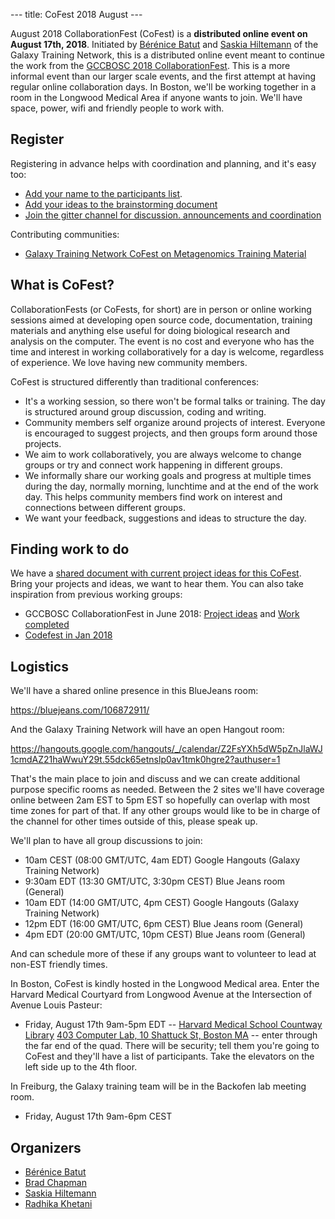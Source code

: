 ---
title: CoFest 2018 August
---

August 2018 CollaborationFest (CoFest) is a '''distributed online event on August 17th, 2018'''. Initiated by [http://bebatut.fr/ Bérénice Batut] and [https://twitter.com/shiltemann Saskia Hiltemann] of the Galaxy Training Network, this is a distributed online event meant to continue the work from the [https://galaxyproject.org/events/gccbosc2018/collaboration/ GCCBOSC 2018 CollaborationFest]. This is a more informal event than our larger scale events, and the first attempt at having regular online collaboration days. In Boston, we'll be working together in a room in the Longwood Medical Area if anyone wants to join. We'll have space, power, wifi and friendly people to work with.

== Register ==

Registering in advance helps with coordination and planning, and it's easy too:

* [https://docs.google.com/spreadsheets/d/18b3ewtsL1l-cIh_GLp_wtVH2XoIZ0xM1yI9wfsmslK0/edit?usp=sharing Add your name to the participants list].
* [https://docs.google.com/document/d/1_IKEw1UPF6pfSBaJB9xOl-o-oVincZdKEk95NaRf7Fo/edit?usp=sharing Add your ideas to the brainstorming document]
* [https://gitter.im/cofest/Lobby Join the gitter channel for discussion. announcements and coordination]

Contributing communities:

* [https://galaxyproject.org/events/2018-08-gtn/ Galaxy Training Network CoFest on Metagenomics Training Material]

== What is CoFest? ==

CollaborationFests (or CoFests, for short) are in person or online working sessions aimed at developing open source code, documentation, training materials and anything else useful for doing biological research and analysis on the computer. The event is no cost and everyone who has the time and interest in working collaboratively for a day is welcome, regardless of experience. We love having new community members.

CoFest is structured differently than traditional conferences:

* It's a working session, so there won't be formal talks or training. The day is structured around group discussion, coding and writing.
* Community members self organize around projects of interest. Everyone is encouraged to suggest projects, and then groups form around those projects.
* We aim to work collaboratively, you are always welcome to change groups or try and connect work happening in different groups.
* We informally share our working goals and progress at multiple times during the day, normally morning, lunchtime and at the end of the work day. This helps community members find work on interest and connections between different groups.
* We want your feedback, suggestions and ideas to structure the day.

== Finding work to do ==

We have a [https://docs.google.com/document/d/1_IKEw1UPF6pfSBaJB9xOl-o-oVincZdKEk95NaRf7Fo/edit?usp=sharing shared document with current project ideas for this CoFest]. Bring your projects and ideas, we want to hear them. You can also take inspiration from previous working groups:

* GCCBOSC CollaborationFest in June 2018: [https://docs.google.com/document/d/1qbU9JcUMUzJbakaG0t1haA1_apQ5UeVhcPaYintqZaE/edit Project ideas] and [https://docs.google.com/document/d/1s69vhxVTW-2_8EhiXEQ9U92oB2dQGr4HcneIa3-cHUQ/edit Work completed]
* [https://www.open-bio.org/wiki/Codefest_Winter_2018 Codefest in Jan 2018]

== Logistics ==

We'll have a shared online presence in this BlueJeans room:

https://bluejeans.com/106872911/

And the Galaxy Training Network will have an open Hangout room:

https://hangouts.google.com/hangouts/_/calendar/Z2FsYXh5dW5pZnJlaWJ1cmdAZ21haWwuY29t.55dck65etnslp0av1tmk0hgre2?authuser=1

That's the main place to join and discuss and we can create additional purpose specific rooms as needed. Between the 2 sites we'll have coverage online between 2am EST to 5pm EST so hopefully can overlap with most time zones for part of that. If any other groups would like to be in charge of the channel for other times outside of this, please speak up.

We'll plan to have all group discussions to join:

* 10am CEST (08:00 GMT/UTC, 4am EDT) Google Hangouts (Galaxy Training Network)
* 9:30am EDT (13:30 GMT/UTC, 3:30pm CEST) Blue Jeans room (General)
* 10am EDT (14:00 GMT/UTC, 4pm CEST) Google Hangouts (Galaxy Training Network)
* 12pm EDT (16:00 GMT/UTC, 6pm CEST) Blue Jeans room (General)
* 4pm EDT (20:00 GMT/UTC, 10pm CEST) Blue Jeans room (General)

And can schedule more of these if any groups want to volunteer to lead at non-EST friendly times.

In Boston, CoFest is kindly hosted in the Longwood Medical area. Enter the Harvard Medical Courtyard from Longwood Avenue at the Intersection of Avenue Louis Pasteur:

* Friday, August 17th 9am-5pm EDT -- [https://www.countway.harvard.edu/ Harvard Medical School Countway Library] [https://goo.gl/maps/u5wZ91orBWB2 403 Computer Lab, 10 Shattuck St, Boston MA] -- enter through the far end of the quad. There will be security; tell them you're going to CoFest and they'll have a list of participants. Take the elevators on the left side up to the 4th floor.

In Freiburg, the Galaxy training team will be in the Backofen lab meeting room.

* Friday, August 17th 9am-6pm CEST

== Organizers ==

* [http://bebatut.fr/ Bérénice Batut]
* [http://github.com/chapmanb Brad Chapman]
* [https://twitter.com/shiltemann Saskia Hiltemann]
* [https://twitter.com/rs_khetani Radhika Khetani]